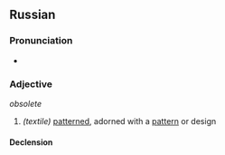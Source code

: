 ==Russian==

===Pronunciation===
* {{ru-IPA|бра́ный}}

===Adjective===
{{ru-adj|бра́ный}} ''obsolete''

# ''(textile)'' [[pattern]]ed, adorned with a [[pattern]] or design

====Declension====
{{ru-decl-adj|бра́ный}}
